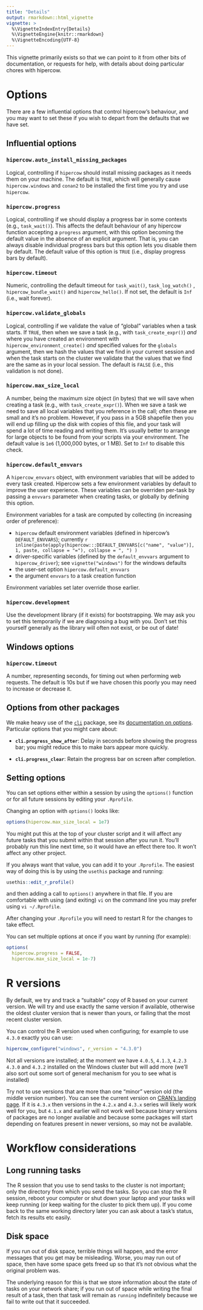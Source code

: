 ```yaml
---
title: "Details"
output: rmarkdown::html_vignette
vignette: >
  %\VignetteIndexEntry{Details}
  %\VignetteEngine{knitr::rmarkdown}
  %\VignetteEncoding{UTF-8}
---
```


This vignette primarily exists so that we can point to it from other bits of documentation, or requests for help, with details about doing particular chores with hipercow.

# Options

There are a few influential options that control hipercow's behaviour, and you may want to set these if you wish to depart from the defaults that we have set.

## Influential options

### `hipercow.auto_install_missing_packages`

Logical, controlling if `hipercow` should install missing packages as it needs them on your machine.  The default is `TRUE`, which will generally cause `hipercow.windows` and `conan2` to be installed the first time you try and use `hipercow`.

### `hipercow.progress`

Logical, controlling if we should display a progress bar in some contexts (e.g., `task_wait()`).  This affects the default behaviour of any hipercow function accepting a `progress` argument, with this option becoming the default value in the absence of an explicit argument. That is, you can always disable individual progress bars but this option lets you disable them by default.  The default value of this option is `TRUE` (i.e., display progress bars by default).

### `hipercow.timeout`

Numeric, controlling the default timeout for `task_wait()`, `task_log_watch()` , `hipercow_bundle_wait()` and `hipercow_hello()`.  If not set, the default is `Inf` (i.e., wait forever).

### `hipercow.validate_globals`

Logical, controlling if we validate the value of "global" variables when a task starts.  If `TRUE`, then when we save a task (e.g., with `task_create_expr()`) *and* where you have created an environment with `hipercow_environment_create()` *and* specified values for the `globals` argument, then we hash the values that we find in your current session and when the task starts on the cluster we validate that the values that we find are the same as in your local session. The default is `FALSE` (i.e., this validation is not done).

### `hipercow.max_size_local`

A number, being the maximum size object (in bytes) that we will save when creating a task (e.g., with `task_create_expr()`).  When we save a task we need to save all local variables that you reference in the call; often these are small and it's no problem.  However, if you pass in a 5GB shapefile then you will end up filling up the disk with copies of this file, and your task will spend a lot of time reading and writing them.  It's usually better to arrange for large objects to be found from your scripts via your environment.  The default value is `1e6` (1,000,000 bytes, or 1 MB). Set to `Inf` to disable this check.

### `hipercow.default_envvars`

A `hipercow_envvars` object, with environment variables that will be added to every task created. Hipercow sets a few environment variables by default to improve the user experience. These variables can be overriden per-task by passing a `envvars` parameter when creating tasks, or globally by defining this option.

Environment variables for a task are computed by collecting (in increasing order of preference):

* `hipercow` default environment variables (defined in hipercow's `DEFAULT_ENVVARS`); currently `r inline(paste(apply(hipercow:::DEFAULT_ENVVARS[c("name", "value")], 1, paste, collapse = "="), collapse = ", ")
)`
* driver-specific variables (defined by the `default_envvars` argument to `hipercow_driver`); see `vignette("windows")` for the windows defaults
* the user-set option `hipercow.default_envvars`
* the argument `envvars` to a task creation function

Environment variables set later override those earlier.

### `hipercow.development`

Use the development library (if it exists) for bootstrapping.  We may ask you to set this temporarily if we are diagnosing a bug with you.  Don't set this yourself generally as the library will often not exist, or be out of date!

## Windows options

### `hipercow.timeout`

A number, representing seconds, for timing out when performing web requests. The default is 10s but if we have chosen this poorly you may need to increase or decrease it.

## Options from other packages

We make heavy use of the [`cli`](https://cli.r-lib.org/) package, see its [documentation on options](https://cli.r-lib.org/reference/cli-config.html).  Particular options that you might care about:

* **`cli.progress_show_after`**: Delay in seconds before showing the progress bar; you might reduce this to make bars appear more quickly.

* **`cli.progress_clear`**: Retain the progress bar on screen after completion.

## Setting options

You can set options either within a session by using the `options()` function or for all future sessions by editing your `.Rprofile`.

Changing an option with `options()` looks like:

```r
options(hipercow.max_size_local = 1e7)
```

You might put this at the top of your cluster script and it will affect any future tasks that you submit within that session after you run it.  You'll probably run this line next time, so it would have an effect there too.  It won't affect any other project.

If you always want that value, you can add it to your `.Rprofile`. The easiest way of doing this is by using the `usethis` package and running:

```r
usethis::edit_r_profile()
```

and then adding a call to `options()` anywhere in that file.  If you are comfortable with using (and exiting) `vi` on the command line you may prefer using `vi ~/.Rprofile`.

After changing your `.Rprofile` you will need to restart R for the changes to take effect.

You can set multiple options at once if you want by running (for example):

```r
options(
  hipercow.progress = FALSE,
  hipercow.max_size_local = 1e-7)
```

# R versions

By default, we try and track a "suitable" copy of R based on your current version.  We will try and use exactly the same version if available, otherwise the oldest cluster version that is newer than yours, or failing that the most recent cluster version.

You can control the R version used when configuring; for example to use `4.3.0` exactly you can use:

```r
hipercow_configure("windows", r_version = "4.3.0")
```

Not all versions are installed; at the moment we have `4.0.5`, `4.1.3`, `4.2.3` `4.3.0` and `4.3.2` installed on the Windows cluster but will add more (we'll also sort out some sort of general mechanism for you to see what is installed)

Try not to use versions that are more than one "minor" version old (the middle version number).  You can see the current version on [CRAN's landing page](https://cran.r-project.org/). If it is `4.3.x` then versions in the `4.2.x` and `4.3.x` series will likely work well for you, but `4.1.x` and earlier will not work well because binary versions of packages are no longer available and because some packages will start depending on features present in newer versions, so may not be available.

# Workflow considerations

## Long running tasks

The R session that you use to send tasks to the cluster is not important; only the directory from which you send the tasks.  So you can stop the R session, reboot your computer or shut down your laptop and your tasks will keep running (or keep waiting for the cluster to pick them up).  If you come back to the same working directory later you can ask about a task's status, fetch its results etc easily.

## Disk space

If you run out of disk space, terrible things will happen, and the error messages that you get may be misleading.  Worse, you may run out of space, then have some space gets freed up so that it's not obvious what the original problem was.

The underlying reason for this is that we store information about the state of tasks on your network share; if you run out of space while writing the final result of a task, then that task will remain as `running` indefinitely because we fail to write out that it succeeded.
